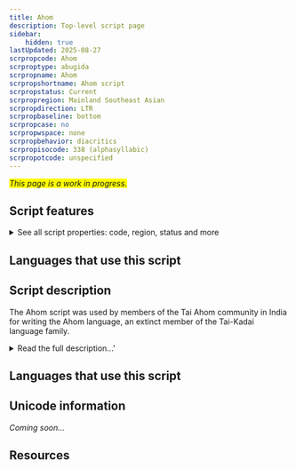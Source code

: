 ```yaml
---
title: Ahom
description: Top-level script page
sidebar:
    hidden: true
lastUpdated: 2025-08-27
scrpropcode: Ahom
scrproptype: abugida
scrpropname: Ahom
scrpropshortname: Ahom script
scrpropstatus: Current
scrpropregion: Mainland Southeast Asian
scrpropdirection: LTR
scrpropbaseline: bottom
scrpropcase: no
scrpropwspace: none
scrpropbehavior: diacritics
scrpropisocode: 338 (alphasyllabic)
scrpropotcode: unspecified
---
```


<span style='background-color:yellow'>_This page is a work in progress._</span>


## Script features

<details>
<summary> See all script properties: code, region, status and more</summary>
<ScriptInfo />
</details>

## Languages that use this script

<WsList script='Ahom' wsMax='5' />

## Script description

The Ahom script was used by members of the Tai Ahom community in India for writing the Ahom language, an extinct member of the Tai-Kadai language family.

<details>
<summary>Read the full description...'</summary>Ahom has been written for at least 500 years, and possibly much longer. The Ahom script is derived from Old Mon, ultimately of Brahmi origin. The Ahom people descended from the Shan ethnic group of Myanmar but migrated to what is now Assam, India, in the 13th century, taking their language, script and cultural traditions with them. There they established the Ahom Kingdom, where Ahom was the official language until the absorption of the region by the British Empire in 1826. After this, the Assamese language and script were promoted and have now almost entirely replaced Ahom. The Ahom language is occasionally used in religious rituals, and there have been some recent revival efforts by the ethnic Ahom community in Assam; however, there were a number of irregularities in the script which have hampered efforts to decipher manuscripts or attain knowledge of the spoken language.

Ahom is an abugida; each consonant letter represents a CV syllable where the vowel is [a] unless indicated otherwise by means of vowel diacritics. Vowel diacritics were written above, below, to the right of, or flanking the preceding consonant. Initial vowels having no preceding consonant were written using a silent 'dummy consonant' letter, to which vowel diacritics could be attached as appropriate.

The script originally contained 19 consonant letters, but during the 18th century a further 5 were added for writing words borrowed from other languages. There are 14 vowel diacritics, two which represent diphthongs and one which represents the sound [am] or [a:m].

Although the Ahom language was tonal, tones were not written, so it is no longer known how many tones were used or how they were arranged. Consonant clusters were often not written in full; rather, only the first element in the cluster was written, and the reader was to supply the missing parts. The initial consonant of a word was often not written if it was the same as the final consonant of the previous word. In a sequence of words beginning with the same letter, the words were contracted so that the initial letter was only written once.

The first Ahom font was created in 1920 for the Ahom-Assamese-English dictionary compiled by Golap Chandra Barua. Although the accuracy of the dictionary itself has been called into question, as Barua's claimed fluency in Ahom was later disproved, the font was used in a number of other influential publications and has since become an authoritative model for letter shapes. The origin of the canonical order according to which the dictionary is organized is not known.
</details>

## Languages that use this script

<WsList script='Ahom' wsMax='5' />

## Unicode information

_Coming soon..._

## Resources

<ScriptResources detailSummary='seemore' />

